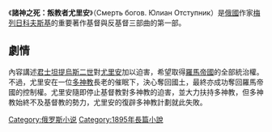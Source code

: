 {{infobox book
| name             = 諸神之死：叛教者尤里安
| title_orig       = '''''Смерть богов. Юлиан Отступник'''''
| author           = [[梅列日科夫斯基|梅列日科夫斯基]]
| cover_artist     = 
| country          = [[俄國|俄國]]
| language         = [[俄語|俄語]]
| series           = 基督反基督三部曲
| release_date     = 1895年
| preceded_by      = 
| followed_by      = [[諸神的復活：列奧納多·達·芬奇|諸神的復活：列奧納多·達·芬奇]]
}}
《'''諸神之死：叛教者尤里安'''》（Смерть богов. Юлиан Отступник）是[[俄國|俄國]]作家[[梅列日科夫斯基|梅列日科夫斯基]]的重要著作基督與反基督三部曲的第一部。

==劇情==
內容講述[[君士坦提烏斯二世|君士坦提烏斯二世]]對[[尤里安|尤里安]]加以迫害，希望取得[[羅馬帝國|羅馬帝國]]的全部統治權。不過，尤里安在一位[[多神教|多神教]]長老的催眠下，決心奪回國土，最終亦成功奪回羅馬帝國的控制權。尤里安隨即停止基督教對多神教的迫害，並大力扶持多神教，但多神教始終不及基督教的勢力，尤里安的復辟多神教計劃就此失敗。

[[Category:俄罗斯小说|Category:俄罗斯小说]]
[[Category:1895年長篇小說|Category:1895年長篇小說]]